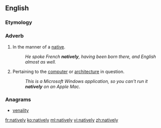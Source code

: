 ==English==

===Etymology===
{{suffix|native|ly}}

===Adverb===
{{en-adv|-}}

# In the manner of a [[native]].
#: ''He spoke French '''natively''', having been born there, and English almost as well.''
# {{computing|of software}} Pertaining to the [[computer]] or [[architecture]] in question.
#: ''This is a Microsoft Windows application, so you can't run it '''natively''' on an Apple Mac.''

===Anagrams===
* [[venality#English|venality]]

[[fr:natively]]
[[ko:natively]]
[[ml:natively]]
[[vi:natively]]
[[zh:natively]]
